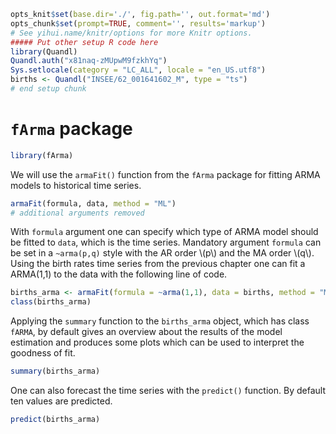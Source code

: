 ```r
opts_knit$set(base.dir='./', fig.path='', out.format='md')
opts_chunk$set(prompt=TRUE, comment='', results='markup')
# See yihui.name/knitr/options for more Knitr options.
##### Put other setup R code here
library(Quandl)
Quandl.auth("x81naq-zMUpwM9fzkhYq")
Sys.setlocale(category = "LC_ALL", locale = "en_US.utf8")
births <- Quandl("INSEE/62_001641602_M", type = "ts")
# end setup chunk
```

# `fArma` package

```r
library(fArma)
```

We will use the `armaFit()` function from the `fArma` package for fitting ARMA models to historical time series.

```r
armaFit(formula, data, method = "ML")
# additional arguments removed
```

With `formula` argument one can specify which type of ARMA model should be fitted to `data`, which is the time series. 
Mandatory argument `formula` can be set in a `~arma(p,q)` style with the AR order \\(p\\) and the MA order \\(q\\).
Using the birth rates time series from the previous chapter one can fit a ARMA(1,1) to the data with the following line of code.
```r
births_arma <- armaFit(formula = ~arma(1,1), data = births, method = "ML")
class(births_arma)
```

Applying the `summary` function to the `births_arma` object, which has class `fARMA`, by default gives an overview about the results
of the model estimation and produces some plots which can be used to interpret the goodness of fit.

```r
summary(births_arma)
```


One can also forecast the time series with the `predict()` function. By default ten values are predicted.

```r
predict(births_arma)
```